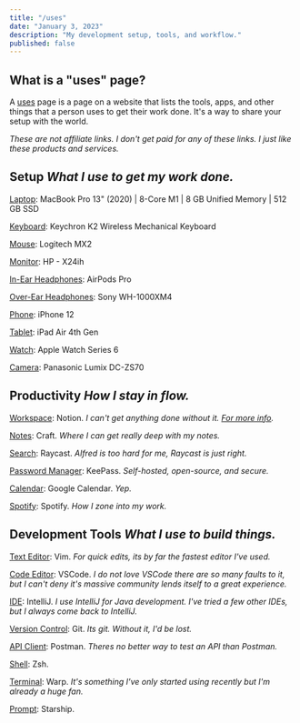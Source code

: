 ```yaml
---
title: "/uses"
date: "January 3, 2023"
description: "My development setup, tools, and workflow."
published: false
---
```


## What is a "uses" page?

A [uses](https://uses.tech/) page is a page on a website that lists the tools, apps, and other things that a person uses to get their work done. It's a way to share your setup with the world.

_These are not affiliate links. I don't get paid for any of these links. I just like these products and services._

## Setup _What I use to get my work done._

[Laptop](https://www.apple.com/): MacBook Pro 13" (2020) | 8-Core M1 | 8 GB Unified Memory | 512 GB SSD

[Keyboard](https://www.keychron.com/products/keychron-k2-wireless-mechanical-keyboard): Keychron K2 Wireless Mechanical Keyboard

[Mouse](https://www.logitech.com/en-us/products/mice/mx-master-2s.910-005137.html): Logitech MX2

[Monitor](https://www.bestbuy.com/site/hp-x24ih-23-8-ips-led-fhd-freesync-premium-monitor-displayport-hdmi-black/6426783.p?skuId=6426783): HP - X24ih

[In-Ear Headphones](https://www.apple.com/airpods-pro/): AirPods Pro

[Over-Ear Headphones](https://www.sony.com/electronics/headband-headphones/wh-1000xm4): Sony WH-1000XM4

[Phone](https://www.apple.com/iphone/): iPhone 12

[Tablet](https://www.apple.com/ipad-air/): iPad Air 4th Gen

[Watch](https://www.apple.com/watch-series-6/): Apple Watch Series 6

[Camera](https://www.amazon.com/Panasonic-Lumix-DC-ZS70-Point-Black/dp/B01N9QZQ3S): Panasonic Lumix DC-ZS70

## Productivity _How I stay in flow._

[Workspace](https://www.notion.so/): Notion. _I can't get anything done without it. [For more info](http://www.davoduneye.com/posts/notion)._

[Notes](https://www.craft.do/): Craft. _Where I can get really deep with my notes._

[Search](https://raycast.com/): Raycast. _Alfred is too hard for me, Raycast is just right._

[Password Manager](https://keepass.info/): KeePass. _Self-hosted, open-source, and secure._

[Calendar](https://www.google.com/calendar/): Google Calendar. _Yep._

[Spotify](https://www.spotify.com/): Spotify. _How I zone into my work._

## Development Tools _What I use to build things._

[Text Editor](https://www.vim.org/): Vim. _For quick edits, its by far the fastest editor I've used._

[Code Editor](https://code.visualstudio.com/): VSCode. _I do not love VSCode there are so many faults to it, but I can't deny it's massive community lends itself to a great experience._

[IDE](https://www.jetbrains.com/idea/): IntelliJ. _I use IntelliJ for Java development. I've tried a few other IDEs, but I always come back to IntelliJ._

[Version Control](https://git-scm.com/): Git. _Its git. Without it, I'd be lost._

[API Client](https://www.postman.com/): Postman. _Theres no better way to test an API than Postman._

[Shell](https://www.zsh.org/): Zsh. 

[Terminal](https://warp.dev/): Warp. _It's something I've only started using recently but I'm already a huge fan._

[Prompt](https://starship.rs/): Starship.

